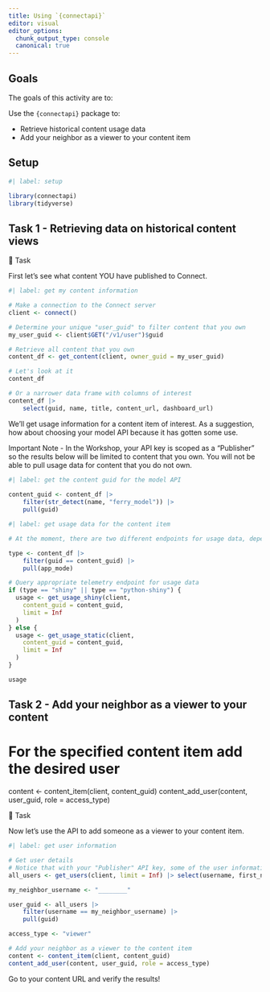 ```yaml
---
title: Using `{connectapi}` 
editor: visual
editor_options: 
  chunk_output_type: console
  canonical: true
---
```


## Goals

The goals of this activity are to:

Use the `{connectapi}` package to:

-   Retrieve historical content usage data
-   Add your neighbor as a viewer to your content item  

## Setup

```r
#| label: setup

library(connectapi)
library(tidyverse)

```

## Task 1 - Retrieving data on historical content views

🔄 Task

First let's see what content YOU have published to Connect. 

```r
#| label: get my content information

# Make a connection to the Connect server
client <- connect()

# Determine your unique "user_guid" to filter content that you own
my_user_guid <- client$GET("/v1/user")$guid

# Retrieve all content that you own 
content_df <- get_content(client, owner_guid = my_user_guid)

# Let's look at it
content_df 

# Or a narrower data frame with columns of interest
content_df |> 
    select(guid, name, title, content_url, dashboard_url)
```

We'll get usage information for a content item of interest. As a suggestion, how about choosing your model API because it has gotten some use. 

Important Note - In the Workshop, your API key is scoped as a "Publisher" so the results below will be limited to content that you own. You will not be able to pull usage data for content that you do not own.

```r
#| label: get the content guid for the model API
 
content_guid <- content_df |> 
    filter(str_detect(name, "ferry_model")) |> 
    pull(guid)

```

```r
#| label: get usage data for the content item

# At the moment, there are two different endpoints for usage data, depending on if the content is Shiny (R/Python) or not. We'll determine which endpoint to use based on the `app_mode` field in the content information. If you are using the guid for your API, the type will be "api" (aka "non-shiny")

type <- content_df |> 
    filter(guid == content_guid) |> 
    pull(app_mode)

# Query appropriate telemetry endpoint for usage data
if (type == "shiny" || type == "python-shiny") {
  usage <- get_usage_shiny(client,
    content_guid = content_guid,
    limit = Inf
  ) 
} else {
  usage <- get_usage_static(client,
    content_guid = content_guid,
    limit = Inf
  ) 
}

usage

```


## Task 2 - Add your neighbor as a viewer to your content

# For the specified content item add the desired user
content <- content_item(client, content_guid)
content_add_user(content, user_guid, role = access_type)

🔄 Task

Now let's use the API to add someone as a viewer to your content item.

```r
#| label: get user information

# Get user details
# Notice that with your "Publisher" API key, some of the user information is not visible to you 
all_users <- get_users(client, limit = Inf) |> select(username, first_name, last_name, guid)

my_neighbor_username <- "________"

user_guid <- all_users |> 
    filter(username == my_neighbor_username) |> 
    pull(guid)

access_type <- "viewer"

# Add your neighbor as a viewer to the content item
content <- content_item(client, content_guid)
content_add_user(content, user_guid, role = access_type)
```

Go to your content URL and verify the results!